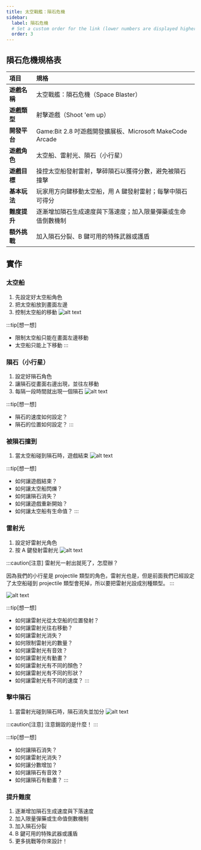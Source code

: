 ```yaml
---
title: 太空戰艦：隕石危機
sidebar:
  label: 隕石危機
  # Set a custom order for the link (lower numbers are displayed higher up)
  order: 3
---
```


## 隕石危機規格表

| 項目         | 規格                                                         |
| :----------- | :----------------------------------------------------------- |
| **遊戲名稱** | 太空戰艦：隕石危機（Space Blaster）                          |
| **遊戲類型** | 射擊遊戲（Shoot 'em up）                                     |
| **開發平台** | Game:Bit 2.8 吋遊戲開發擴展板、Microsoft MakeCode Arcade     |
| **遊戲角色** | 太空船、雷射光、隕石（小行星）                               |
| **遊戲目標** | 操控太空船發射雷射，擊碎隕石以獲得分數，避免被隕石撞擊       |
| **基本玩法** | 玩家用方向鍵移動太空船，用 A 鍵發射雷射；每擊中隕石可得分    |
| **難度提升** | 逐漸增加隕石生成速度與下落速度；加入限量彈藥或生命值倒數機制 |
| **額外挑戰** | 加入隕石分裂、B 鍵可用的特殊武器或護盾                       |

## 實作

### 太空船

1. 先設定好太空船角色
1. 把太空船放到畫面左邊
1. 控制太空船的移動
   ![alt text](./images/asteroids-01.png)

:::tip[想一想]

- 限制太空船只能在畫面左邊移動
- 太空船只能上下移動
  :::

### 隕石（小行星）

1. 設定好隕石角色
1. 讓隕石從畫面右邊出現，並往左移動
1. 每隔一段時間就出現一個隕石
   ![alt text](./images/asteroids-02.png)

:::tip[想一想]

- 隕石的速度如何設定？
- 隕石的位置如何設定？
  :::

### 被隕石撞到

1. 當太空船碰到隕石時，遊戲結束
   ![alt text](./images/asteroids-03.png)

:::tip[想一想]

- 如何讓遊戲結束？
- 如何讓太空船閃爍？
- 如何讓隕石消失？
- 如何讓遊戲重新開始？
- 如何讓太空船有生命值？
  :::

### 雷射光

1. 設定好雷射光角色
1. 按 A 鍵發射雷射光
   ![alt text](./images/asteroids-04.png)

:::caution[注意]
雷射光一射出就死了，怎麼辦？

因為我們的小行星是 projectile 類型的角色，雷射光也是，但是前面我們已經設定了太空船碰到 projectile 類型會死掉，所以要把雷射光設成別種類型。
:::

![alt text](./images/asteroids-05.png)

:::tip[想一想]

- 如何讓雷射光從太空船的位置發射？
- 如何讓雷射光往右移動？
- 如何讓雷射光消失？
- 如何限制雷射光的數量？
- 如何讓雷射光有音效？
- 如何讓雷射光有動畫？
- 如何讓雷射光有不同的顏色？
- 如何讓雷射光有不同的形狀？
- 如何讓雷射光有不同的速度？
  :::

### 擊中隕石

1. 當雷射光碰到隕石時，隕石消失並加分
   ![alt text](./images/asteroids-06.png)

:::caution[注意]
注意銷毀的是什麼！
:::

:::tip[想一想]

- 如何讓隕石消失？
- 如何讓雷射光消失？
- 如何讓分數增加？
- 如何讓隕石有音效？
- 如何讓隕石有動畫？
  :::

### 提升難度

1. 逐漸增加隕石生成速度與下落速度
1. 加入限量彈藥或生命值倒數機制
1. 加入隕石分裂
1. B 鍵可用的特殊武器或護盾
1. 更多挑戰等你來設計！
